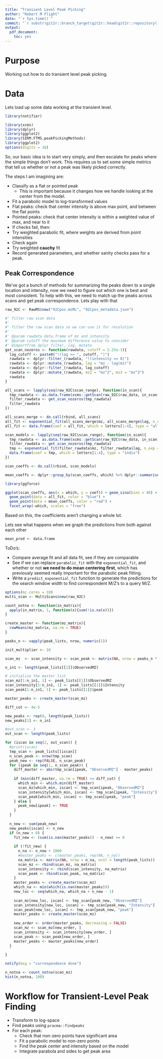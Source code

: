 ```yaml
---
title: "Transient Level Peak Picking"
author: "Robert M Flight"
date: "`r Sys.time()`"
commit: "`r substr(git2r::branch_target(git2r::head(git2r::repository())), 1, 8)`"
output: 
  pdf_document: 
    toc: yes
---
```


# Purpose

Working out how to do transient level peak picking.

# Data

Lets load up some data working at the transient level.

```r
library(notifier)

library(xcms)
library(dplyr)
library(ggplot2)
library(SIRM.FTMS.peakPickingMethods)
library(ggplot2)
options(digits = 16)
```

So, our basic idea is to start very simply, and then escalate for peaks where the
simple things don't work. This requires us to set some simple metrics that tell
us whether or not a peak was likely picked correctly.

The steps I am imagining are:

* Classify as a flat or pointed peak
  * This is important because it changes how we handle looking at the center from
  the model.
* Fit a parabolic model to log-transformed values
* Flat peaks: check that center intensity is above max point, and between the flat points
* Pointed peaks: check that center intensity is within a weighted value of max, and near to it
* If checks fail, then:
* Try weighted parabolic fit, where weights are derived from point intensities
* Check again
* Try weighted **cauchy** fit
* Record generated parameters, and whether sanity checks pass for a peak.

## Peak Correspondence

We've got a bunch of methods for summarizing the peaks down to a single location
and intensity, now we need to figure out which one is best and most consistent.
To help with this, we need to match up the peaks across scans and get peak
correspondence. Lets play with that


```r
raw_92C <- RawMS$new("92Cpos.mzML", "92Cpos_metadata.json")
```

```r
#' filter raw scan data
#' 
#' filter the raw scan data so we can use it for resolution
#' 
#' @param rawdata data.frame of mz and intensity
#' @param cutoff the maximum difference value to consider
#' @importfrom dplyr filter, lag, mutate
get_scan_nozeros <- function(rawdata, cutoff = 2.25e-3){
  lag_cutoff <- paste0("!(lag >= ", cutoff, ")")
  rawdata <- dplyr::filter_(rawdata, "!(intensity == 0)")
  rawdata <- dplyr::mutate_(rawdata, lag = "mz - lag(mz)")
  rawdata <- dplyr::filter_(rawdata, lag_cutoff)
  rawdata <- dplyr::mutate_(rawdata, mz2 = "mz^2", mz3 = "mz^3")
  rawdata
}

all_scans <- lapply(seq(raw_92C$scan_range), function(in_scan){
  tmp_rawdata <- as.data.frame(xcms::getScan(raw_92C$raw_data, in_scan))
  filter_rawdata <- get_scan_nozeros(tmp_rawdata)
  filter_rawdata
})

all_scans_merge <- do.call(rbind, all_scans)
all_fit <- exponential_fit(all_scans_merge$mz, all_scans_merge$lag, n_exp = 3)$coefficients
all_fit <- data.frame(coef = all_fit, which = letters[1:4], type = "all")

scan_models <- lapply(seq(raw_92C$scan_range), function(in_scan){
  tmp_rawdata <- as.data.frame(xcms::getScan(raw_92C$raw_data, in_scan))
  filter_rawdata <- get_scan_nozeros(tmp_rawdata)
  tmp <- exponential_fit(filter_rawdata$mz, filter_rawdata$lag, n_exp = 3)$coefficients
  data.frame(coef = tmp, which = letters[1:4], type = "indiv")
})

scan_coeffs <- do.call(rbind, scan_models)

mean_coeffs <- dplyr::group_by(scan_coeffs, which) %>% dplyr::summarise(., coef = mean(coef))

library(ggforce)

ggplot(scan_coeffs, aes(x = which, y = coef)) + geom_sina(bins = 40) +
  geom_point(data = all_fit, color = "blue") +
  geom_point(data = mean_coeffs, color = "red") + 
  facet_wrap(~which, scales = "free")
```

Based on this, the coefficients aren't changing a whole lot.

Lets see what happens when we graph the predictions from both against each other

```r
mean_pred <- data.frame
```


ToDo's:

* Compare average fit and all data fit, see if they are comparable
* See if we can replace `parabolic_fit` with the `exponential_fit`, and whether
or not **we need to do mean centering first**, which has previously seemed really
important for the parabolic peak fitting.
* Write a `predict_exponential_fit` function to generate the predictions for the
search window width to find correspondent M/Z's to a query M/Z. 


```r
options(mc.cores = 10)
multi_scan <- MultiScans$new(raw_92C)
```


```r
count_notna <- function(in_matrix){
  apply(in_matrix, 1, function(x){sum(!is.na(x))})
}

create_master <- function(mz_matrix){
  rowMeans(mz_matrix, na.rm = TRUE)
}

peaks_n <- vapply(peak_lists, nrow, numeric(1))

init_multiplier <- 10

scan_mz  <- scan_intensity <- scan_peak <- matrix(NA, nrow = peaks_n * init_multiplier, ncol = length(peak_lists))

n_in1 <- length(peak_lists[[1]]$ObservedMZ)

# initialize the master list
scan_mz[1:n_in1, 1] <- peak_lists[[1]]$ObservedMZ
scan_intensity[1:n_in1, 1] <- peak_lists[[1]]$Intensity
scan_peak[1:n_in1, 1] <- peak_lists[[1]]$peak

master_peaks <- create_master(scan_mz)

diff_cut <- 4e-5

new_peaks <- rep(0, length(peak_lists))
new_peaks[1] <- n_in1

#out_scan <- 3
out_scan <- length(peak_lists)

for (iscan in seq(2, out_scan)) {
  #print(iscan)
  tmp_scan <- peak_lists[[iscan]]
  n_scan_peak <- nrow(tmp_scan)
  peak_new <- rep(FALSE, n_scan_peak)
  for (ipeak in seq(1, n_scan_peak)) {
    diff_master <- abs(tmp_scan[ipeak, "ObservedMZ"] - master_peaks)
    
    if (min(diff_master, na.rm = TRUE) <= diff_cut) {
      which_min <- which.min(diff_master)
      scan_mz[which_min, iscan] <- tmp_scan[ipeak, "ObservedMZ"]
      scan_intensity[which_min, iscan] <- tmp_scan[ipeak, "Intensity"]
      scan_peak[which_min, iscan] <- tmp_scan[ipeak, "peak"]
    } else {
      peak_new[ipeak] <- TRUE
    }
  }
  
  n_new <- sum(peak_new)
  new_peaks[iscan] <- n_new
  if (n_new > 0) {
    fit_new <- (sum(is.nan(master_peaks)) - n_new) >= 0
    
    if (!fit_new) {
      n_na <- n_new + 2000
      #master_peaks <- c(master_peaks, rep(NA, n_na))
      na_matrix <- matrix(NA, nrow = n_na, ncol = length(peak_lists))
      scan_mz <- rbind(scan_mz, na_matrix)
      scan_intensity <- rbind(scan_intensity, na_matrix)
      scan_peak <- rbind(scan_peak, na_matrix)
    } 
    master_peaks <- create_master(scan_mz)
    which_na <- min(which(is.nan(master_peaks)))
    new_loc <- seq(which_na, which_na + n_new - 1)
    
    scan_mz[new_loc, iscan] <- tmp_scan[peak_new, "ObservedMZ"]
    scan_intensity[new_loc, iscan] <- tmp_scan[peak_new, "Intensity"]
    scan_peak[new_loc, iscan] <- tmp_scan[peak_new, "peak"]
    master_peaks <- create_master(scan_mz)
    
    new_order <- order(master_peaks, decreasing = FALSE)
    scan_mz <- scan_mz[new_order, ]
    scan_intensity <- scan_intensity[new_order, ]
    scan_peak <- scan_peak[new_order, ]
    master_peaks <- master_peaks[new_order]
  }
  
}

notify(msg = "correspondence done")

n_notna <- count_notna(scan_mz)
hist(n_notna, 100)
```


# Workflow for Transient-Level Peak Finding

* Transform to log-space
* Find peaks using `pracma::findpeaks`
* For each peak:
    * Check that non-zero points have significant area
    * Fit a parabolic model to non-zero points
    * Find the peak center and intensity based on the model
    * Integrate parabola and sides to get peak area


